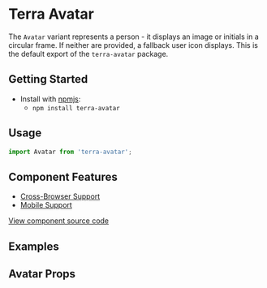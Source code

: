 


<Badge />

# Terra Avatar

The `Avatar` variant represents a person - it displays an image or initials in a circular frame. If neither are provided, a fallback user icon displays. This is the default export of the `terra-avatar` package.

## Getting Started

- Install with [npmjs](https://www.npmjs.com):
  - `npm install terra-avatar`

## Usage

```jsx
import Avatar from 'terra-avatar';
```

## Component Features

 * [Cross-Browser Support](https://engineering.cerner.com/terra-ui/contributing/terra-ui/component-standards#cross-browser-support)
 * [Mobile Support](https://engineering.cerner.com/terra-ui/contributing/terra-ui/component-standards#mobile-support)

[View component source code](https://github.com/cerner/terra-core/tree/master/packages/terra-avatar)

## Examples
<AvatarUser title="Default - Fallback Icon" />
<AvatarOneInitial title="Initials (1)" />
<AvatarTwoInitials title="Initials (2)" />
<AvatarIsDeceased title="Is Deceased" />
<AvatarImage title="Image" />
<AvatarSize title="Override Size" />
<AvatarColorVariants title="Toggle Color Variants - Theme Specific" />

## Avatar Props
<AvatarPropsTable />
